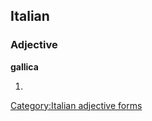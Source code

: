 ==Italian==

===Adjective===
'''gallica''' {{f}}

# {{feminine of|[[gallico]]}}
[[Category:Italian adjective forms]]